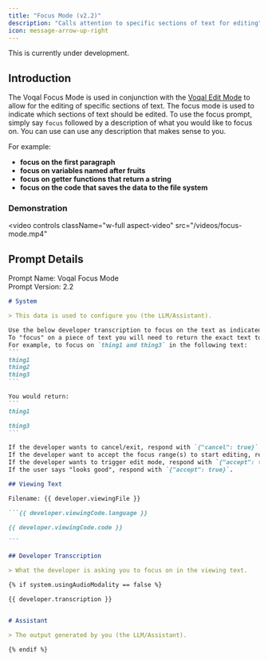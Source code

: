 ```yaml
---
title: "Focus Mode (v2.2)"
description: "Calls attention to specific sections of text for editing"
icon: message-arrow-up-right
---
```


<Warning>This is currently under development.</Warning>

## Introduction

The Voqal Focus Mode is used in conjunction with the [Voqal Edit Mode](/prompting/library/edit) to allow for the editing
of specific sections of text. The focus mode is used to indicate which sections of text should be edited. To use the
focus prompt, simply say `focus` followed by a description of what you would like to focus on.
You can use can use any description that makes sense to you.

For example:
- **focus on the first paragraph**
- **focus on variables named after fruits**
- **focus on getter functions that return a string**
- **focus on the code that saves the data to the file system**

### Demonstration

<video
  controls
  className="w-full aspect-video"
  src="/videos/focus-mode.mp4"
></video>

## Prompt Details

<Info>Prompt Name: Voqal Focus Mode<br/>Prompt Version: 2.2</Info>

<Accordion title="Prompt Text">

`````markdown
# System

> This data is used to configure you (the LLM/Assistant).

Use the below developer transcription to focus on the text as indicated by the transcription.
To "focus" on a piece of text you will need to return the exact text to be focused surrounded by triple backticks (```).
For example, to focus on `thing1 and thing3` in the following text:
```
thing1
thing2
thing3
```

You would return:
```
thing1

thing3
```

If the developer wants to cancel/exit, respond with `{"cancel": true}`.
If the developer want to accept the focus range(s) to start editing, respond with `{"accept": true}`.
If the developer wants to trigger edit mode, respond with `{"accept": true}`.
If the user says "looks good", respond with `{"accept": true}`.

## Viewing Text

Filename: {{ developer.viewingFile }}

```{{ developer.viewingCode.language }}

{{ developer.viewingCode.code }}

```

## Developer Transcription

> What the developer is asking you to focus on in the viewing text.

{% if system.usingAudioModality == false %}

{{ developer.transcription }}


# Assistant

> The output generated by you (the LLM/Assistant).

{% endif %}

`````

</Accordion>
